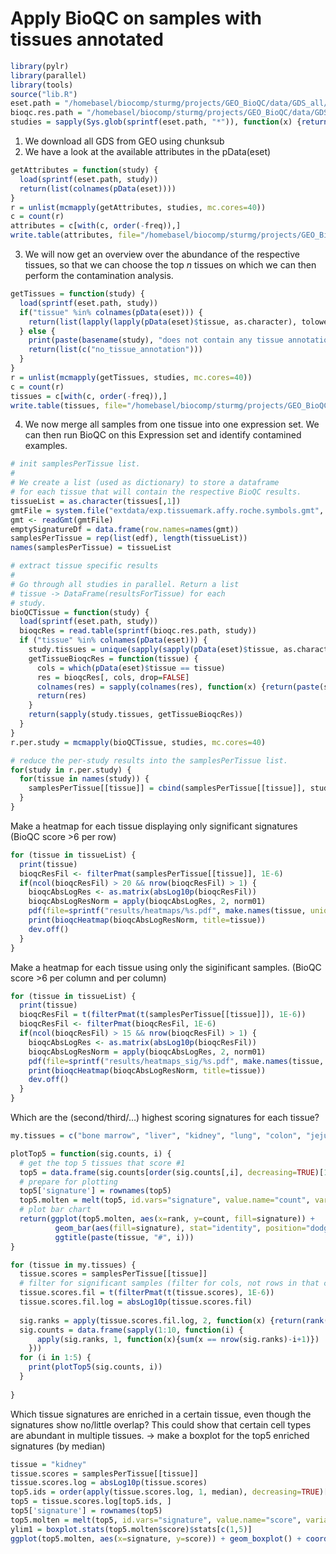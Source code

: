 Apply BioQC on samples with tissues annotated
=============================================

```r
library(pylr)
library(parallel)
library(tools)
source("lib.R")
eset.path = "/homebasel/biocomp/sturmg/projects/GEO_BioQC/data/GDS_all/%s.Rdata"
bioqc.res.path = "/homebasel/biocomp/sturmg/projects/GEO_BioQC/data/GDS_all/plots/%s_bioqc_res.tab"
studies = sapply(Sys.glob(sprintf(eset.path, "*")), function(x) {return (file_path_sans_ext(basename(x)))})
```

1. We download all GDS from GEO using chunksub
2. We have a look at the available attributes in the pData(eset)

```r
getAttributes = function(study) { 
  load(sprintf(eset.path, study))
  return(list(colnames(pData(eset))))
}
r = unlist(mcmapply(getAttributes, studies, mc.cores=40))
c = count(r)
attributes = c[with(c, order(-freq)),]
write.table(attributes, file="/homebasel/biocomp/sturmg/projects/GEO_BioQC/BioQC_GEO_analysis/results/geo_gds_attributes.tsv")
```

3. We will now get an overview over the abundance of the respective tissues, so that we can choose the top $n$ tissues on which we can then perform the contamination analysis. 

```r
getTissues = function(study) {
  load(sprintf(eset.path, study))
  if("tissue" %in% colnames(pData(eset))) {
    return(list(lapply(lapply(pData(eset)$tissue, as.character), tolower)))
  } else {
    print(paste(basename(study), "does not contain any tissue annotation. "))
    return(list(c("no_tissue_annotation")))
  }
}
r = unlist(mcmapply(getTissues, studies, mc.cores=40))
c = count(r)
tissues = c[with(c, order(-freq)),]
write.table(tissues, file="/homebasel/biocomp/sturmg/projects/GEO_BioQC/BioQC_GEO_analysis/results/geo_gds_tissues.tsv")
```

4. We now merge all samples from one tissue into one expression set.
We can then run BioQC on this Expression set and identify contamined examples. 

```r
# init samplesPerTissue list. 
#
# We create a list (used as dictionary) to store a dataframe 
# for each tissue that will contain the respective BioQC results. 
tissueList = as.character(tissues[,1])
gmtFile = system.file("extdata/exp.tissuemark.affy.roche.symbols.gmt", package="BioQC")
gmt <- readGmt(gmtFile)
emptySignatureDf = data.frame(row.names=names(gmt))
samplesPerTissue = rep(list(edf), length(tissueList))
names(samplesPerTissue) = tissueList

# extract tissue specific results
#
# Go through all studies in parallel. Return a list 
# tissue -> DataFrame(resultsForTissue) for each 
# study. 
bioQCTissue = function(study) {
  load(sprintf(eset.path, study))
  bioqcRes = read.table(sprintf(bioqc.res.path, study))
  if ("tissue" %in% colnames(pData(eset))) {
    study.tissues = unique(sapply(sapply(pData(eset)$tissue, as.character), tolower))
    getTissueBioqcRes = function(tissue) {
      cols = which(pData(eset)$tissue == tissue)
      res = bioqcRes[, cols, drop=FALSE]
      colnames(res) = sapply(colnames(res), function(x) {return(paste(study, x, sep="."))})
      return(res)
    }
    return(sapply(study.tissues, getTissueBioqcRes))
  } 
}
r.per.study = mcmapply(bioQCTissue, studies, mc.cores=40)

# reduce the per-study results into the samplesPerTissue list. 
for(study in r.per.study) {
  for(tissue in names(study)) {
    samplesPerTissue[[tissue]] = cbind(samplesPerTissue[[tissue]], study[[tissue]])
  }  
}
```


Make a heatmap for each tissue displaying only significant signatures (BioQC score >6 per row)
```r
for (tissue in tissueList) {
  print(tissue)
  bioqcResFil <- filterPmat(samplesPerTissue[[tissue]], 1E-6)
  if(ncol(bioqcResFil) > 20 && nrow(bioqcResFil) > 1) {  
    bioqcAbsLogRes <- as.matrix(absLog10p(bioqcResFil))
    bioqcAbsLogResNorm = apply(bioqcAbsLogRes, 2, norm01)
    pdf(file=sprintf("results/heatmaps/%s.pdf", make.names(tissue, unique=TRUE)), width=100, height=15)
    print(bioqcHeatmap(bioqcAbsLogResNorm, title=tissue))
    dev.off()
  }  
}

```

Make a heatmap for each tissue using only the siginificant samples. (BioQC score >6 per column and per column)
```r
for (tissue in tissueList) {
  print(tissue)
  bioqcResFil = t(filterPmat(t(samplesPerTissue[[tissue]]), 1E-6))
  bioqcResFil <- filterPmat(bioqcResFil, 1E-6)
  if(ncol(bioqcResFil) > 15 && nrow(bioqcResFil) > 1) {  
    bioqcAbsLogRes <- as.matrix(absLog10p(bioqcResFil))
    bioqcAbsLogResNorm = apply(bioqcAbsLogRes, 2, norm01)
    pdf(file=sprintf("results/heatmaps_sig/%s.pdf", make.names(tissue, unique=TRUE)), width=100, height=15)
    print(bioqcHeatmap(bioqcAbsLogResNorm, title=tissue))
    dev.off()
  }  
}

```

Which are the (second/third/...) highest scoring signatures for each tissue?
```r
my.tissues = c("bone marrow", "liver", "kidney", "lung", "colon", "jejunum")

plotTop5 = function(sig.counts, i) {
  # get the top 5 tissues that score #1
  top5 = data.frame(sig.counts[order(sig.counts[,i], decreasing=TRUE)[1:5], i, drop=FALSE])
  # prepare for plotting
  top5['signature'] = rownames(top5)
  top5.molten = melt(top5, id.vars="signature", value.name="count", variable.name="rank" )
  # plot bar chart 
  return(ggplot(top5.molten, aes(x=rank, y=count, fill=signature)) +
          geom_bar(aes(fill=signature), stat="identity", position="dodge") +
          ggtitle(paste(tissue, "#", i)))
}

for (tissue in my.tissues) {
  tissue.scores = samplesPerTissue[[tissue]]
  # filter for significant samples (filter for cols, not rows in that case)
  tissue.scores.fil = t(filterPmat(t(tissue.scores), 1E-6))
  tissue.scores.fil.log = absLog10p(tissue.scores.fil)
  
  sig.ranks = apply(tissue.scores.fil.log, 2, function(x) {return(rank(x, ties.method="first"))})
  sig.counts = data.frame(sapply(1:10, function(i) {
      apply(sig.ranks, 1, function(x){sum(x == nrow(sig.ranks)-i+1)})
    }))
  for (i in 1:5) {
    print(plotTop5(sig.counts, i))
  }
  
}

```

Which tissue signatures are enriched in a certain tissue, even though the signatures show no/little overlap? 
This could show that certain cell types are abundant in multiple tissues. 
-> make a boxplot for the top5 enriched signatures (by median)
```r
tissue = "kidney"
tissue.scores = samplesPerTissue[[tissue]]
tissue.scores.log = absLog10p(tissue.scores)
top5.ids = order(apply(tissue.scores.log, 1, median), decreasing=TRUE)[1:5]
top5 = tissue.scores.log[top5.ids, ]
top5['signature'] = rownames(top5)
top5.molten = melt(top5, id.vars="signature", value.name="score", variable.name="study")
ylim1 = boxplot.stats(top5.molten$score)$stats[c(1,5)]
ggplot(top5.molten, aes(x=signature, y=score)) + geom_boxplot() + coord_cartesian(ylim = ylim1*2)

```






